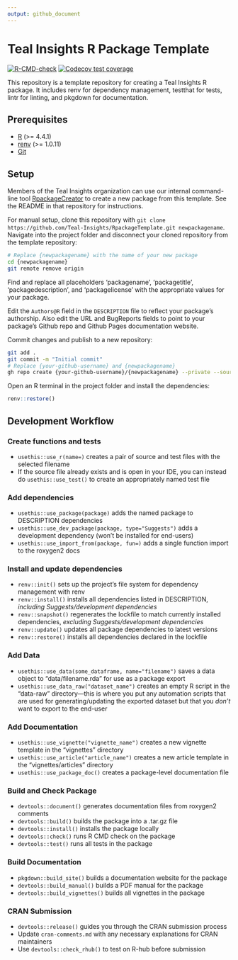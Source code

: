 ```yaml
---
output: github_document
---
```


# Teal Insights R Package Template

<!-- badges: start -->
[![R-CMD-check](https://github.com/Teal-Insights/RpackageTemplate/actions/workflows/R-CMD-check.yaml/badge.svg)](https://github.com/Teal-Insights/RpackageTemplate/actions/workflows/R-CMD-check.yaml)
[![Codecov test coverage](https://codecov.io/gh/Teal-Insights/RpackageTemplate/graph/badge.svg)](https://app.codecov.io/gh/Teal-Insights/RpackageTemplate)
<!-- badges: end -->

This repository is a template repository for creating a Teal Insights R package. It includes renv for dependency management, testthat for tests, lintr for linting, and pkgdown for documentation.

## Prerequisites

- [R](https://www.r-project.org/) (>= 4.4.1)
- [renv](https://rstudio.github.io/renv/articles/renv.html) (>= 1.0.11)
- [Git](https://git-scm.com/)

## Setup

Members of the Teal Insights organization can use our internal command-line tool [RpackageCreator](https://github.com/Teal-Insights/RpackageCreator) to create a new package from this template. See the README in that repository for instructions.

For manual setup, clone this repository with `git clone https://github.com/Teal-Insights/RpackageTemplate.git newpackagename`. Navigate into the project folder and disconnect your cloned repository from the template repository:

```bash
# Replace {newpackagename} with the name of your new package
cd {newpackagename}
git remote remove origin
```

Find and replace all placeholders 'packagename', 'packagetitle', 'packagedescription', and 'packagelicense' with the appropriate values for your package.

Edit the `Authors@R` field in the `DESCRIPTION` file to reflect your package's authorship. Also edit the URL and BugReports fields to point to your package's Github repo and Github Pages documentation website.

Commit changes and publish to a new repository:

```bash
git add .
git commit -m "Initial commit"
# Replace {your-github-username} and {newpackagename}
gh repo create {your-github-username}/{newpackagename} --private --source=. --push
```

Open an R terminal in the project folder and install the dependencies:

```R
renv::restore()
```

## Development Workflow

### Create functions and tests

- `usethis::use_r(name=)` creates a pair of source and test files with the selected filename
- If the source file already exists and is open in your IDE, you can instead do `usethis::use_test()` to create an appropriately named test file

### Add dependencies

- `usethis::use_package(package)` adds the named package to DESCRIPTION dependencies
- `usethis::use_dev_package(package, type="Suggests")` adds a development dependency (won’t be installed for end-users)
- `usethis::use_import_from(package, fun=)` adds a single function import to the roxygen2 docs

### Install and update dependencies

- `renv::init()` sets up the project’s file system for dependency management with renv
- `renv::install()` installs all dependencies listed in DESCRIPTION, *including Suggests/development dependencies*
- `renv::snapshot()` regenerates the lockfile to match currently installed dependencies, *excluding Suggests/development dependencies*
- `renv::update()` updates all package dependencies to latest versions
- `renv::restore()` installs all dependencies declared in the lockfile

### Add Data

- `usethis::use_data(some_dataframe, name="filename")` saves a data object to “data/filename.rda” for use as a package export
- `usethis::use_data_raw("dataset_name")` creates an empty R script in the “data-raw” directory—this is where you put any automation scripts that are used for generating/updating the exported dataset but that you *don’t* want to export to the end-user

### Add Documentation

- `usethis::use_vignette("vignette_name")` creates a new vignette template in the "vignettes" directory
- `usethis::use_article("article_name")` creates a new article template in the "vignettes/articles" directory
- `usethis::use_package_doc()` creates a package-level documentation file

### Build and Check Package

- `devtools::document()` generates documentation files from roxygen2 comments
- `devtools::build()` builds the package into a .tar.gz file
- `devtools::install()` installs the package locally
- `devtools::check()` runs R CMD check on the package
- `devtools::test()` runs all tests in the package

### Build Documentation

- `pkgdown::build_site()` builds a documentation website for the package
- `devtools::build_manual()` builds a PDF manual for the package
- `devtools::build_vignettes()` builds all vignettes in the package

### CRAN Submission

- `devtools::release()` guides you through the CRAN submission process
- Update `cran-comments.md` with any necessary explanations for CRAN maintainers
- Use `devtools::check_rhub()` to test on R-hub before submission